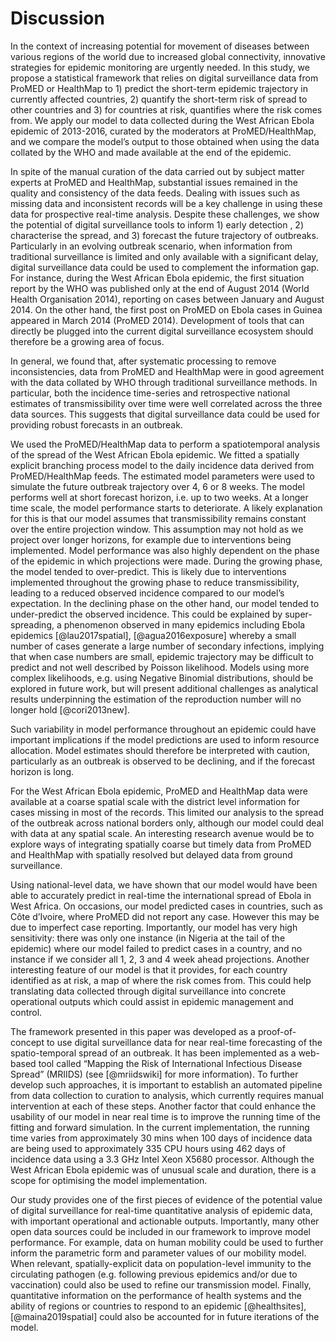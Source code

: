 # Discussion

In the context of increasing potential for movement of
diseases between various regions of the world due to increased global 
connectivity, innovative strategies for epidemic monitoring are 
urgently needed. In this study, we propose a statistical framework 
that relies on digital surveillance data from ProMED or HealthMap to 
1) predict the short-term epidemic trajectory in currently affected 
countries, 2) quantify the short-term risk of spread to other
countries and 3) for countries at risk, quantifies where the risk
comes from. We apply our model to data collected during the
West African Ebola epidemic of 2013-2016, curated by the moderators
at ProMED/HealthMap, and we compare the model’s output to those
obtained when using the data collated by the WHO and made available at 
the end of the epidemic.

In spite of the manual curation of the 
data carried out by subject matter experts at ProMED and HealthMap, 
substantial issues remained in the quality and consistency of
the data feeds. Dealing with 
issues such as missing data and inconsistent records will be a key 
challenge in using these data for prospective real-time
analysis. Despite these challenges, we show the potential of digital 
surveillance tools to inform 1) early detection , 
2) characterise the spread, and 3) forecast the future trajectory of
outbreaks. Particularly in an evolving outbreak 
scenario, when information
from traditional surveillance is limited and only available with a 
significant delay, digital surveillance data could be used to
complement the information gap. For instance, during the West African
Ebola epidemic, the first situation report by the WHO was published
only at the end of August 2014 (World Health Organisation 2014),
reporting on cases between January and August 2014. On the other hand,
the first post on ProMED on Ebola cases in Guinea appeared in March
2014 (ProMED 2014). Development of tools that can directly be plugged
into the current digital surveillance ecosystem should therefore be a
growing area of focus. 

In general, we found that, after systematic processing to remove 
inconsistencies, data from ProMED and HealthMap were in good agreement 
with the data collated by WHO through traditional surveillance
methods. In particular, both the incidence time-series and
retrospective national estimates of transmissibility over time were 
well correlated across the three data sources. This suggests that 
digital surveillance data could be used for providing robust forecasts 
in an outbreak.

We used the ProMED/HealthMap data to perform a spatiotemporal analysis 
of the spread of the West African Ebola epidemic. We fitted a spatially 
explicit branching process model to the daily incidence data derived 
from  ProMED/HealthMap feeds. The estimated model parameters were used to 
simulate the future outbreak trajectory over 4, 6 or 8 weeks. 
The model performs well at short forecast horizon, i.e. up to two 
weeks. At a longer time scale, the model performance starts to deteriorate.
A likely explanation for this is that our model assumes that
transmissibility remains constant over
the entire projection window. This assumption may not hold as we
project over longer horizons, for example due to interventions being
implemented. Model performance was also highly dependent on the phase of the 
epidemic in which projections were made. During the growing phase, the 
model tended to over-predict. This is likely due to interventions 
implemented throughout the growing phase to reduce transmissibility, 
leading to a reduced observed incidence compared to our model’s 
expectation. In the declining phase on the other hand, our model 
tended to under-predict the observed incidence. This could be
explained by super-spreading, a phenomenon observed in many epidemics 
including Ebola epidemics [@lau2017spatial], [@agua2016exposure] 
whereby a small number of cases generate a 
large number of secondary infections, implying that when case numbers 
are small, epidemic trajectory may be difficult to predict and not
well described by Poisson likelihood. Models using more complex 
likelihoods, e.g. using Negative Binomial distributions, should be 
explored in future work, but will present additional challenges as 
analytical results underpinning the estimation of the reproduction 
number will no longer hold [@cori2013new]. 

Such variability in model performance throughout an epidemic could 
have important implications if the model predictions are used to inform resource
allocation. Model estimates should therefore be interpreted with caution, 
particularly as an outbreak is observed to be declining, and if the 
forecast horizon is long.
 
For the West African Ebola epidemic, ProMED and HealthMap data were 
available at a coarse spatial scale with the district level
information for cases missing in most of the records. This 
limited our analysis to the spread of the outbreak across 
national borders only, although our model could deal with 
data at any spatial scale. An interesting research avenue would be to 
explore ways of integrating spatially coarse 
but timely data from ProMED and HealthMap with spatially resolved 
but delayed data from ground surveillance.

Using national-level data, we have shown that our model would have 
been able to accurately predict in real-time the international spread
of Ebola in West Africa. On occasions, our model predicted cases in 
countries, such as Côte d'Ivoire, where ProMED did not report any
case. However this may be due to imperfect case reporting. 
Importantly, our model has very high sensitivity: there was only one 
instance (in Nigeria at the tail of the epidemic) where our model 
failed to predict cases in a country, and no instance if we consider 
all 1, 2, 3 and 4 week ahead projections. Another interesting feature 
of our model is that it provides, for each country identified as at
risk, a map of where the risk comes from. This could help translating 
data collected through digital surveillance into concrete operational 
outputs which could assist in epidemic management and control. 

The framework presented in this paper was developed as a
proof-of-concept to use digital surveillance data for near real-time
forecasting of the spatio-temporal spread of an outbreak. It has been 
implemented as a web-based tool called "Mapping the Risk of
International Infectious Disease Spread" (MRIIDS) (see [@mriidswiki]
for more information).
To further develop such approaches, it is important to establish an 
automated pipeline from data collection to curation to analysis, which 
currently requires manual intervention at each of these steps. Another 
factor that could enhance the usability of our model in near real time 
is to improve the running time of the fitting and forward simulation. 
In the current 
implementation, the running time varies from approximately 30 mins 
when 100 days of incidence data are being used to approximately 335
CPU hours using 462 days of incidence data using a 3.3 GHz Intel Xeon
X5680 processor. Although the West African Ebola epidemic was 
of unusual scale and duration, there is a scope for optimising 
the model implementation.

Our study provides one of the first pieces of evidence of the
potential value of digital surveillance for real-time quantitative 
analysis of epidemic data, with important operational and actionable 
outputs. Importantly, many other open data sources could be included 
in our framework to improve model performance. For example, data on 
human mobility could be used to further inform the parametric form and 
parameter values of our mobility model. When relevant, 
spatially-explicit data on population-level immunity to the 
circulating pathogen (e.g. following previous epidemics and/or due to 
vaccination) could also be used to refine our transmission model. 
Finally, quantitative information on the performance of health systems 
and the ability of regions or countries to respond to an epidemic 
[@healthsites], [@maina2019spatial]
could also be accounted for in future iterations of the model. 

<!-- The influence of -->
<!-- factors such as healthcare capacity of a location can be incorporated -->
<!-- into the model through the prior distribution of the reproduction -->
<!-- numbers.  -->
<!-- Similarly, the prior -->
<!-- distributions on the probability of staying at a location and the -->
<!-- exponent on distance could be informed by additional data sources  -->
<!-- such as prior information derived from human migration data (e.g.,  -->
<!-- census data).  -->
